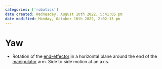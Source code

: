 ```yaml
---
categories: ['robotics']
date created: Wednesday, August 10th 2022, 5:41:05 pm
date modified: Monday, October 10th 2022, 2:02:13 pm
---
```


# Yaw
- Rotation of the [end-effector](End-effector.qmd) in a horizontal plane around the end of the [manipulator](Manipulator.qmd) arm. Side to side motion at an axis.



